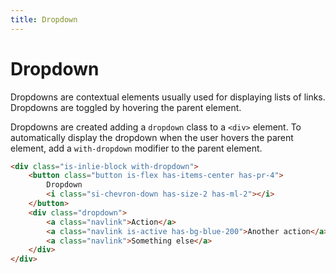 ```yaml
---
title: Dropdown
---
```


# Dropdown

Dropdowns are contextual elements usually used for displaying lists of links. Dropdowns are toggled by hovering the parent element.

Dropdowns are created adding a `dropdown` class to a `<div>` element. To automatically display the dropdown when the user hovers the parent element, add a `with-dropdown` modifier to the parent element.

```html live=true
<div class="is-inlie-block with-dropdown">
    <button class="button is-flex has-items-center has-pr-4">
        Dropdown
        <i class="si-chevron-down has-size-2 has-ml-2"></i>
    </button>
    <div class="dropdown">
        <a class="navlink">Action</a>
        <a class="navlink is-active has-bg-blue-200">Another action</a>
        <a class="navlink">Something else</a>
    </div>
</div>
```

